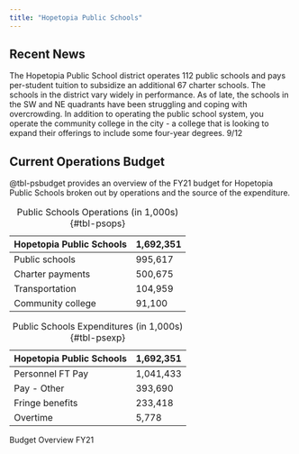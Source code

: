 ```yaml
---
title: "Hopetopia Public Schools"
---
```


## Recent News
The Hopetopia Public School district operates 112 public schools and pays per-student tuition to subsidize an additional 67 charter schools. The schools in the district vary widely in performance. As of late, the schools in the SW and NE quadrants have been struggling and coping with overcrowding. In addition to operating the public school system, you operate the community college in the city - a college that is looking to expand their offerings to include some four-year degrees. 9/12

## Current Operations Budget
@tbl-psbudget provides an overview of the FY21 budget for Hopetopia Public Schools broken out by operations and the source of the expenditure.

::: {#tbl-psbudget layout-ncol=2}
| Hopetopia Public Schools | 1,692,351 |
| ------------------------ | --------- |
| Public schools           | 995,617   |
| Charter payments         | 500,675   |
| Transportation           | 104,959   |
| Community college        | 91,100    |

: Public Schools Operations (in 1,000s) {#tbl-psops}

| Hopetopia Public Schools | 1,692,351 |
| ------------------------ | --------- |
| Personnel FT Pay | 1,041,433 |
| Pay - Other | 393,690 |
| Fringe benefits | 233,418 |
| Overtime | 5,778 |

: Public Schools Expenditures (in 1,000s) {#tbl-psexp}

Budget Overview FY21
:::